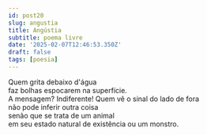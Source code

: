 ```yaml
---
id: post20
slug: angustia
title: Angústia
subtitle: poema livre
date: '2025-02-07T12:46:53.350Z'
draft: false
tags: [poesia]
---
```


Quem grita debaixo d'água  
faz bolhas espocarem na superfície.  
A mensagem? Indiferente!
Quem vê o sinal do lado de fora  
não pode inferir outra coisa  
senão que se trata de um animal  
em seu estado natural de existência
ou um monstro.